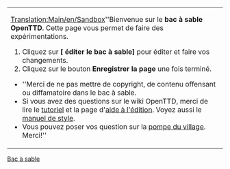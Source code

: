 <noinclude><!--

NOTE: Ce n'est PAS le bac à sable. Merci d'expérimenter sur [[Main/fr/Bac à sable|OpenTTD:Bac à sable]].

-->[[Category:fr/Modèles|Bac à sable]]</noinclude>
{| width=100% style="background-color:transparent;border:1px dotted #000000;padding:2px;margin:2px"
| [[Translation:Main/en/Sandbox]]''Bienvenue sur le '''bac à sable OpenTTD'''. Cette page vous permet de faire des expérimentations. 
# Cliquez sur '''[{{fullurl:OpenTTD:Bac à sable/Fr|action=edit}} éditer le bac à sable]''' pour éditer et faire vos changements.
# Cliquez sur le bouton '''Enregistrer la page''' une fois terminé.

* ''Merci de ne pas mettre de copyright, de contenu offensant ou diffamatoire dans le bac à sable.
* Si vous avez des questions sur le wiki OpenTTD, merci de lire le [[OpenTTD:Tutoriel/Fr|tutoriel]] et la page d'[[Main/fr/Aide d'édition|aide à l'édition]]. Voyez aussi le [[Main/fr/Manuel de Style|manuel de style]].
* Vous pouvez poser vos question sur la [[Main/fr/Pompe du village|pompe du village]]. Merci!''
|}